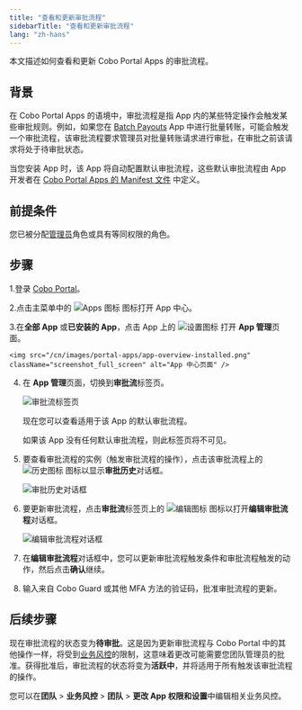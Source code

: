 ```yaml
---
title: "查看和更新审批流程"
sidebarTitle: "查看和更新审批流程"
lang: "zh-hans"
---
```


本文描述如何查看和更新 Cobo Portal Apps 的审批流程。

## 背景
在 Cobo Portal Apps 的语境中，审批流程是指 App 内的某些特定操作会触发某些审批规则。例如，如果您在 [Batch Payouts](/cn/apps/batch-payouts/introduction) App 中进行批量转账，可能会触发一个审批流程，该审批流程要求管理员对批量转账请求进行审批，在审批之前该请求将处于待审批状态。

当您安装 App 时，该 App 将自动配置默认审批流程，这些默认审批流程由 App 开发者在 [Cobo Portal Apps 的 Manifest 文件](https://www.cobo.com/developers/v2_cn/apps/build-app#configure-the-manifest-file) 中定义。

## 前提条件

您已被分配[管理员](/cn/portal/organization/roles-and-permissions)角色或具有等同权限的角色。

## 步骤

1.登录 [Cobo Portal](https://portal.cobo.com/login)。

2.点击主菜单中的 <img src="/en/images/common/icon_apps.svg" className="icon" alt="Apps 图标" /> 图标打开 App 中心。

3.在**全部 App** 或**已安装的 App**，点击 App 上的 <img src="/en/images/common/icon_advanced.svg" className="icon" alt="设置图标" /> 打开 **App 管理**页面。

    <img src="/cn/images/portal-apps/app-overview-installed.png" className="screenshot_full_screen" alt="App 中心页面" />

4. 在 **App 管理**页面，切换到**审批流**标签页。

    <img src="/cn/images/portal-apps/batch-payouts/workflow_tab.png" className="screenshot_full_screen" alt="审批流标签页" />

    现在您可以查看适用于该 App 的默认审批流程。

    <Note>如果该 App 没有任何默认审批流程，则此标签页将不可见。</Note>

5. 要查看审批流程的实例（触发审批流程的操作），点击该审批流程上的 <img src="/en/images/portal-apps/batch-payouts/icon_history.svg" className="icon" alt="历史图标"></img> 图标以显示**审批历史**对话框。

    <img src="/cn/images/portal-apps/batch-payouts/history.png" className="screenshot_full_screen" alt="审批历史对话框" />

6. 要更新审批流程，点击**审批流**标签页上的 <img src="/cn/images/common/icon_edit.svg" className="icon" alt="编辑图标"></img> 图标以打开**编辑审批流程**对话框。

    <img src="/cn/images/portal-apps/workflow_settings.png" className="screenshot_full_screen" alt="编辑审批流程对话框" />

7. 在**编辑审批流程**对话框中，您可以更新审批流程触发条件和审批流程触发的动作，然后点击**确认**继续。
8. 输入来自 Cobo Guard 或其他 MFA 方法的验证码，批准审批流程的更新。

## 后续步骤
现在审批流程的状态变为**待审批**。这是因为更新审批流程与 Cobo Portal 中的其他操作一样，将受到[业务风控](/cn/portal/risk-controls/governance-policies)的限制，这意味着更改可能需要您团队管理员的批准。获得批准后，审批流程的状态将变为**活跃中**，并将适用于所有触发该审批流程的操作。

<Note>您可以在**团队** > **业务风控** > **团队** > **更改 App 权限和设置**中编辑相关业务风控。</Note>